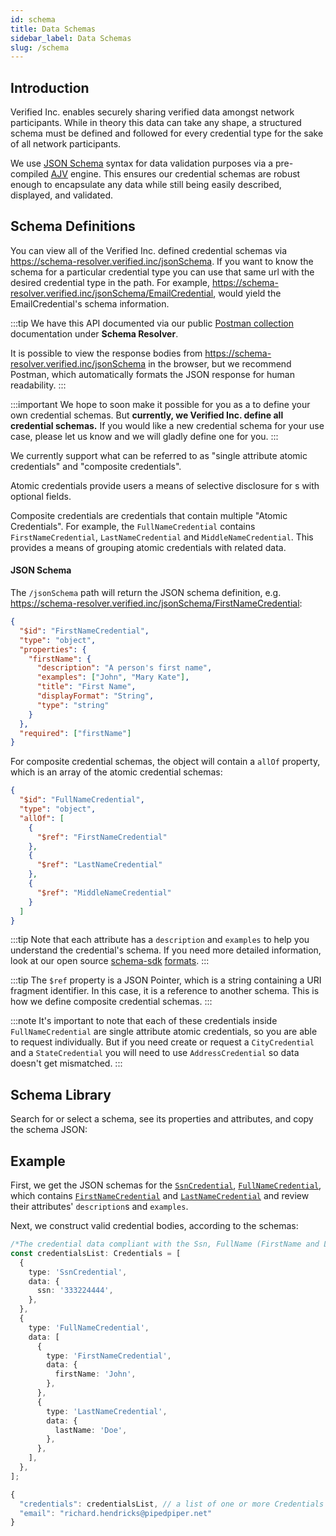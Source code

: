 ```yaml
---
id: schema
title: Data Schemas
sidebar_label: Data Schemas
slug: /schema
---
```



## Introduction

Verified Inc. enables securely sharing verified <a href="/terminology#credential"><Tip type="credential"/></a> data amongst network participants. While in theory this data can take any shape, a structured schema must be defined and followed for every credential type for the sake of all network participants.

We use [JSON Schema](https://json-schema.org/) syntax for data validation purposes via a pre-compiled [AJV](https://ajv.js.org/guide/why-ajv.html) engine. This ensures our credential schemas are robust enough to encapsulate any data while still being easily described, displayed, and validated.

## Schema Definitions

You can view all of the Verified Inc. defined credential schemas via https://schema-resolver.verified.inc/jsonSchema. If you want to know the schema for a particular credential type you can use that same url with the desired credential type in the path. For example, https://schema-resolver.verified.inc/jsonSchema/EmailCredential, would yield the EmailCredential's schema information.

:::tip
We have this API documented via our public [Postman collection](https://api.docs.verified.inc/) documentation under **Schema Resolver**.

It is possible to view the response bodies from https://schema-resolver.verified.inc/jsonSchema in the browser, but we recommend Postman, which automatically formats the JSON response for human readability.
:::

:::important
We hope to soon make it possible for you as a <a href="/terminology#customer"><Tip type="customer"/></a> to define your own credential schemas. But **currently, we Verified Inc. define all credential schemas.** If you would like a new credential schema for your use case, please let us know and we will gladly define one for you.
:::

We currently support what can be referred to as "single attribute atomic credentials" and "composite credentials". 

Atomic credentials provide users a means of selective disclosure for <a href="/terminology#request"><Tip type="request"/></a>s with optional fields.

Composite credentials are credentials that contain multiple "Atomic Credentials". For example, the `FullNameCredential` contains `FirstNameCredential`, `LastNameCredential` and `MiddleNameCredential`. This provides a means of grouping atomic credentials with related data.

#### JSON Schema

The `/jsonSchema` path will return the JSON schema definition, e.g. https://schema-resolver.verified.inc/jsonSchema/FirstNameCredential:

```json title="Example FirstNameCredential JSON Schema"
{
  "$id": "FirstNameCredential",
  "type": "object",
  "properties": {
    "firstName": {
      "description": "A person's first name",
      "examples": ["John", "Mary Kate"],
      "title": "First Name",
      "displayFormat": "String",
      "type": "string"
    }
  },
  "required": ["firstName"]
}
```

For composite credential schemas, the object will contain a `allOf` property, which is an array of the atomic credential schemas:

```json title="Example FullNameCredential JSON Schema"
{
  "$id": "FullNameCredential",
  "type": "object",
  "allOf": [
    {
      "$ref": "FirstNameCredential"
    },
    {
      "$ref": "LastNameCredential"
    },
    {
      "$ref": "MiddleNameCredential"
    }
  ]
}
```

:::tip
Note that each attribute has a `description` and `examples` to help you understand the credential's schema. If you need more detailed information, look at our open source [schema-sdk](https://github.com/VerifiedInc/schema-sdk) [formats](https://github.com/VerifiedInc/schema-sdk/blob/main/src/formats.ts).
:::

:::tip
The `$ref` property is a JSON Pointer, which is a string containing a URI fragment identifier. In this case, it is a reference to another schema. This is how we define composite credential schemas.
:::

:::note
It's important to note that each of these credentials inside `FullNameCredential` are single attribute atomic credentials, so you are able to request individually.
But if you need create or request a `CityCredential` and a `StateCredential` you will need to use `AddressCredential` so data doesn't get mismatched.
:::

## Schema Library

Search for or select a schema, see its properties and attributes, and copy the schema JSON:

<Schemas />

## Example

First, we get the JSON schemas for the [`SsnCredential`](https://schema-resolver.verified.inc/jsonSchema/SsnCredential), [`FullNameCredential`](https://schema-resolver.verified.inc/jsonSchema/FullNameCredential), which contains [`FirstNameCredential`](https://schema-resolver.verified.inc/jsonSchema/FirstNameCredential) and [`LastNameCredential`](https://schema-resolver.verified.inc/jsonSchema/LastNameCredential) and review their attributes' `description`s and `examples`.

Next, we construct valid credential bodies, according to the schemas:

```typescript
/*The credential data compliant with the Ssn, FullName (FirstName and LastName) Credentials schemas*/
const credentialsList: Credentials = [
  {
    type: 'SsnCredential',
    data: {
      ssn: '333224444',
    },
  },
  {
    type: 'FullNameCredential',
    data: [
      {
        type: 'FirstNameCredential',
        data: {
          firstName: 'John',
        },
      },
      {
        type: 'LastNameCredential',
        data: {
          lastName: 'Doe',
        },
      },
    ],
  },
];
```

```typescript title="Example Request Body for Issuing Credentials"
{
  "credentials": credentialsList, // a list of one or more Credentials objects
  "email": "richard.hendricks@pipedpiper.net"
}

```
